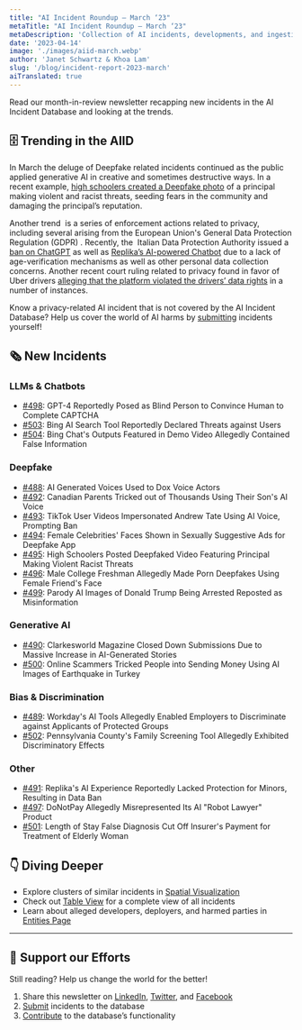 ```yaml
---
title: "AI Incident Roundup – March ‘23"
metaTitle: "AI Incident Roundup – March ‘23"
metaDescription: 'Collection of AI incidents, developments, and ingestion in March of 2023, providing a digestible recap on the latest incidents and reports of the AIID.'
date: '2023-04-14'
image: './images/aiid-march.webp'
author: 'Janet Schwartz & Khoa Lam'
slug: '/blog/incident-report-2023-march'
aiTranslated: true
---
```


Read our month-in-review newsletter recapping new incidents in the AI Incident Database and looking at the trends.

## 🗄 Trending in the AIID

In March the deluge of Deepfake related incidents continued as the public applied generative AI in creative and sometimes destructive ways. In a recent example, [high schoolers created a Deepfake photo](/cite/495) of a principal making violent and racist threats, seeding fears in the community and damaging the principal’s reputation.

Another trend  is a series of enforcement actions related to privacy, including several arising from the European Union's General Data Protection Regulation (GDPR) . Recently, the  Italian Data Protection Authority issued a [ban on ChatGPT](/cite/513/) as well as [Replika’s AI-powered Chatbot](/cite/491) due to a lack of age-verification mechanisms as well as other personal data collection concerns. Another recent court ruling related to privacy found in favor of Uber drivers [alleging that the platform violated the drivers’ data rights](/cite/354/#r2903) in a number of instances.

Know a privacy-related AI incident that is not covered by the AI Incident Database? Help us cover the world of AI harms by [submitting](/apps/submit) incidents yourself!

## 🗞️ New Incidents

### LLMs & Chatbots

-   [#498](/cite/498): GPT-4 Reportedly Posed as Blind Person to Convince Human to Complete CAPTCHA
-   [#503](/cite/503): Bing AI Search Tool Reportedly Declared Threats against Users
-   [#504](/cite/504): Bing Chat's Outputs Featured in Demo Video Allegedly Contained False Information

### Deepfake

-   [#488](/cite/488): AI Generated Voices Used to Dox Voice Actors
-   [#492](/cite/492): Canadian Parents Tricked out of Thousands Using Their Son's AI Voice
-   [#493](/cite/493): TikTok User Videos Impersonated Andrew Tate Using AI Voice, Prompting Ban
-   [#494](/cite/494): Female Celebrities' Faces Shown in Sexually Suggestive Ads for Deepfake App
-   [#495](/cite/495): High Schoolers Posted Deepfaked Video Featuring Principal Making Violent Racist Threats
-   [#496](/cite/496): Male College Freshman Allegedly Made Porn Deepfakes Using Female Friend's Face
-   [#499](/cite/499): Parody AI Images of Donald Trump Being Arrested Reposted as Misinformation

### Generative AI

-   [#490](/cite/490): Clarkesworld Magazine Closed Down Submissions Due to Massive Increase in AI-Generated Stories
-   [#500](/cite/500): Online Scammers Tricked People into Sending Money Using AI Images of Earthquake in Turkey

### Bias & Discrimination

-   [#489](/cite/489): Workday's AI Tools Allegedly Enabled Employers to Discriminate against Applicants of Protected Groups
-   [#502](/cite/502): Pennsylvania County's Family Screening Tool Allegedly Exhibited Discriminatory Effects

### Other

-   [#491](/cite/491): Replika's AI Experience Reportedly Lacked Protection for Minors, Resulting in Data Ban
-   [#497](/cite/497): DoNotPay Allegedly Misrepresented Its AI "Robot Lawyer" Product
-   [#501](/cite/501): Length of Stay False Diagnosis Cut Off Insurer's Payment for Treatment of Elderly Woman

## 👇 Diving Deeper

-   Explore clusters of similar incidents in [Spatial Visualization](/summaries/spatial)
-   Check out [Table View](/apps/incidents) for a complete view of all incidents
-   Learn about alleged developers, deployers, and harmed parties in [Entities Page](/entities)

* * *

## 🦾 Support our Efforts

Still reading? Help us change the world for the better!

1.  Share this newsletter on [LinkedIn](https://www.linkedin.com/company/responsible-ai-collaborative), [Twitter](https://twitter.com/IncidentsDB), and [Facebook](https://www.facebook.com/IncidentsDB)
2.  [Submit](/apps/submit) incidents to the database
3.  [Contribute](https://github.com/responsible-ai-collaborative/aiid) to the database’s functionality
